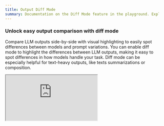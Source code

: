```yaml
---
title: Output Diff Mode
summary: Documentation on the Diff Mode feature in the playground. Explains how to visually highlight differences between model responses to compare their behavior.
---
```


### Unlock easy output comparison with diff mode

Compare LLM outputs side-by-side with visual highlighting to easily spot differences between models and prompt variations.
You can enable diff mode to highlight the differences between LLM outputs, making it easy to spot differences in how models handle your task. Diff mode can be especially helpful for text-heavy outputs, like texts summarizations or composition.

<div style={{ position: 'relative', paddingTop: '56.25%' }}>
  <iframe
    src="https://customer-turax1sz4f7wbpuv.cloudflarestream.com/a4407bafc47b930a877f00ffe1f7644a/iframe?autoplay=false&muted=false&controls=true"
    style={{ 
      border: 'none', 
      position: 'absolute', 
      top: 0, 
      left: 0,
      height: '100%', 
      width: '100%' 
    }}
    allow="accelerometer; gyroscope; autoplay; encrypted-media; picture-in-picture;"
    allowFullScreen={true}
  ></iframe>
</div>